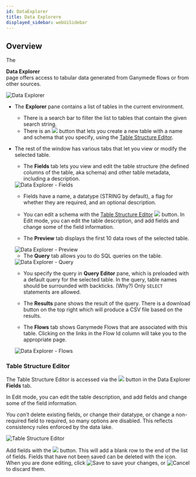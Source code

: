 ```yaml
---
id: DataExplorer
title: Data Explorere
displayed_sidebar: webUiSidebar
---
```



## Overview

The <div className="button darkblue_button"><TableOutlined /> **Data Explorer**</div> page offers access to tabular data generated from Ganymede flows or from other sources.

<img alt="Data Explorer" src="https://ganymede-bio.mo.cloudinary.net/apiServer/DataExplorer_20230831.png" />

- The **Explorer** pane contains a list of tables in the current environment. 
  - There is a search bar to filter the list to tables that contain the given search string.
  - There is an <img className="inline-img" src="../../img/data/addTableButton.png"/> button that lets you create a new table with a name and schema that you specify, using the [Table Structure Editor](#table-structure-editor).
- The rest of the window has various tabs that let you view or modify the selected table.
  - The **Fields** tab lets you view and edit the table structure (the defined columns of the table, aka schema) and other table metadata, including a description.

  <img alt="Data Explorer - Fields" src="https://ganymede-bio.mo.cloudinary.net/apiServer/DataExplorerFields_20231108.png" />

    - Fields have a name, a datatype (STRING by default), a flag for whether they are required, and an optional description.
    - You can edit a schema with the [Table Structure Editor](#table-structure-editor) <img className="inline-img" src="img/data/editButton.png"/> button. In Edit mode, you can edit the table description, and add fields and change some of the field information. 

  - The **Preview** tab displays the first 10 data rows of the selected table.
  <img alt="Data Explorer - Preview" src="https://ganymede-bio.mo.cloudinary.net/apiServer/DataExplorerPreview_20231108.png" />

  - The **Query** tab allows you to do SQL queries on the table.

  <img alt="Data Explorer - Query" src="https://ganymede-bio.mo.cloudinary.net/apiServer/DataExplorerQuery_20231108.png" />

    - You specify the query in **Query Editor** pane, which is preloaded with a default query for the selected table.  In the query, table names should be surrounded with backticks. (Why?) Only `SELECT` statements are allowed.
    
    - The **Results** pane shows the result of the query. There is a download button on the top right which will produce a CSV file based on the results.

  - The **Flows** tab shows Ganymede Flows that are associated with this table. Clicking on the links in the Flow Id column will take you to the appropriate page.

  <img alt="Data Explorer - Flows" src="https://ganymede-bio.mo.cloudinary.net/apiServer/DataExplorerFlows_20231108.png" />

### Table Structure Editor

The Table Structure Editor is accessed via the  <img className="inline-img" src="../../img/data/editButton.png"/> button in the Data Explorer **Fields** tab.

In Edit mode, you can edit the table description, and add fields and change some of the field information. 

You _can't_ delete existing fields, or change their datatype, or change a non-required field to required, so many options are disabled. This reflects consistency rules enforced by the data lake.

<img alt="Table Structure Editor" src="../../img/data/schemaEditor.png"/>

Add fields with the <img className="inline-img" src="../../img/data/newFieldButton.png"/> button. This will add a blank row to the end of the list of fields. Fields that have not been saved can be deleted with the <DeleteOutlined/> icon. When you are done editing, click  <img className="inline-img" alt="Save" src="../../img/data/saveButton.png"/> to save your changes, or <img className="inline-img" alt="Cancel" src="../../img/data/cancelButton.png"/> to discard them.


